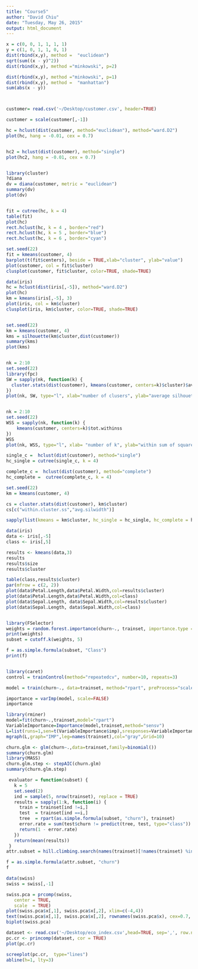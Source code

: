 ```yaml
---
title: "Course5"
author: "David Chiu"
date: "Tuesday, May 26, 2015"
output: html_document
---
```




```r
x = c(0, 0, 1, 1, 1, 1)
y = c(1, 0, 1, 1, 0, 1)
dist(rbind(x,y), method =  "euclidean")
sqrt(sum((x - y)^2))
dist(rbind(x,y), method ="minkowski", p=2)

dist(rbind(x,y), method ="minkowski", p=1)
dist(rbind(x,y), method =  "manhattan")
sum(abs(x - y))




```

```r
customer= read.csv('~/Desktop/customer.csv', header=TRUE)

customer = scale(customer[,-1])

hc = hclust(dist(customer, method="euclidean"), method="ward.D2")
plot(hc, hang = -0.01, cex = 0.7)


hc2 = hclust(dist(customer), method="single")
plot(hc2, hang = -0.01, cex = 0.7)


library(cluster)
?diana
dv = diana(customer, metric = "euclidean")
summary(dv)
plot(dv)


fit = cutree(hc, k = 4)
table(fit)
plot(hc)
rect.hclust(hc, k = 4 , border="red")
rect.hclust(hc, k = 5 , border="blue")
rect.hclust(hc, k = 6 , border="cyan")

set.seed(22)
fit = kmeans(customer, 4)
barplot(t(fit$centers), beside = TRUE,xlab="cluster", ylab="value")
plot(customer, col = fit$cluster)
clusplot(customer, fit$cluster, color=TRUE, shade=TRUE)

data(iris)
hc = hclust(dist(iris[,-5]), method="ward.D2")
plot(hc)
km = kmeans(iris[,-5], 3)
plot(iris, col = km$cluster)
clusplot(iris, km$cluster, color=TRUE, shade=TRUE)


set.seed(22)
km = kmeans(customer, 4)
kms = silhouette(km$cluster,dist(customer))
summary(kms)
plot(kms)


nk = 2:10
set.seed(22)
library(fpc)
SW = sapply(nk, function(k) {
  cluster.stats(dist(customer), kmeans(customer, centers=k)$cluster)$avg.silwidth
})
plot(nk, SW, type="l", xlab="number of clusers", ylab="average silhouette width")


nk = 2:10
set.seed(22)
WSS = sapply(nk, function(k) {
    kmeans(customer, centers=k)$tot.withinss
})
WSS
plot(nk, WSS, type="l", xlab= "number of k", ylab="within sum of squares")

```


```r
single_c =  hclust(dist(customer), method="single")
hc_single = cutree(single_c, k = 4)

complete_c =  hclust(dist(customer), method="complete")
hc_complete =  cutree(complete_c, k = 4)

set.seed(22)
km = kmeans(customer, 4)

cs = cluster.stats(dist(customer), km$cluster)
cs[c("within.cluster.ss","avg.silwidth")]

sapply(list(kmeans = km$cluster, hc_single = hc_single, hc_complete = hc_complete), function(c) cluster.stats(dist(customer), c)[c("within.cluster.ss","avg.silwidth")])

data(iris)
data <- iris[,-5]
class <- iris[,5]

results <- kmeans(data,3)
results
results$size
results$cluster

table(class,results$cluster)
par(mfrow = c(2, 2))
plot(data$Petal.Length,data$Petal.Width,col=results$cluster)
plot(data$Petal.Length,data$Petal.Width,col=class)
plot(data$Sepal.Length, data$Sepal.Width,col=results$cluster)
plot(data$Sepal.Length, data$Sepal.Width,col=class)



```

```r
library(FSelector)
weights = random.forest.importance(churn~., trainset, importance.type = 1)
print(weights)
subset = cutoff.k(weights, 5)

f = as.simple.formula(subset, "Class")
print(f)


library(caret)
control = trainControl(method="repeatedcv", number=10, repeats=3)

model = train(churn~., data=trainset, method="rpart", preProcess="scale", trControl=control)

importance = varImp(model, scale=FALSE)
importance

library(rminer)
model=fit(churn~.,trainset,model="rpart")
VariableImportance=Importance(model,trainset,method="sensv")
L=list(runs=1,sen=t(VariableImportance$imp),sresponses=VariableImportance$sresponses)
mgraph(L,graph="IMP",leg=names(trainset),col="gray",Grid=10)

churn.glm <- glm(churn~.,data=trainset,family=binomial())
summary(churn.glm)
library(MASS)
churn.glm.step <- stepAIC(churn.glm)
summary(churn.glm.step)

 evaluator = function(subset) {
   k = 5  
   set.seed(2)
   ind = sample(5, nrow(trainset), replace = TRUE)
   results = sapply(1:k, function(i) {
     train = trainset[ind !=i,]
     test  = trainset[ind ==i,]
     tree  = rpart(as.simple.formula(subset, "churn"), trainset)
     error.rate = sum(test$churn != predict(tree, test, type="class")) / nrow(test)
     return(1 - error.rate)
   })
   return(mean(results))
 }
attr.subset = hill.climbing.search(names(trainset)[!names(trainset) %in% "churn"], evaluator)

f = as.simple.formula(attr.subset, "churn")
f 

```


```r
data(swiss)
swiss = swiss[,-1]

swiss.pca = prcomp(swiss,
   center = TRUE,
   scale  = TRUE)
plot(swiss.pca$x[,1], swiss.pca$x[,2], xlim=c(-4,4))
text(swiss.pca$x[,1], swiss.pca$x[,2], rownames(swiss.pca$x), cex=0.7, pos=4, col="red")
biplot(swiss.pca)

dataset <- read.csv('~/Desktop/eco_index.csv',head=TRUE, sep=',', row.names=1)
pc.cr <- princomp(dataset, cor = TRUE) 
plot(pc.cr)

screeplot(pc.cr,  type="lines")
abline(h=1, lty=3)


```

